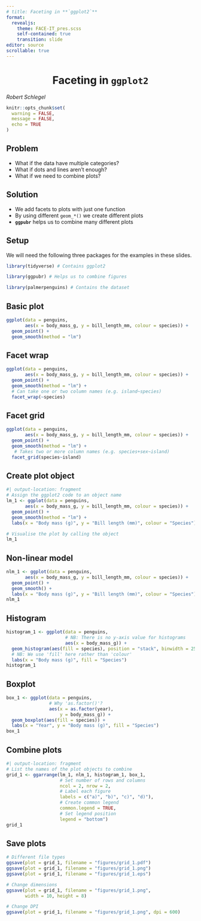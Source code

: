 ```yaml
---
# title: Faceting in **`ggplot2`**
format:
  revealjs:
    theme: FACE-IT_pres.scss
    self-contained: true
    transition: slide
editor: source
scrollable: true
---
```


# Faceting in **`ggplot2`** {background-color="#008980" style="text-align: center"}

*Robert Schlegel*

```r
knitr::opts_chunk$set(
  warning = FALSE, 
  message = FALSE,
  echo = TRUE
)
```

## Problem

* What if the data have multiple categories?
* What if dots and lines aren't enough?
* What if we need to combine plots?

## Solution

* We add facets to plots with just one function
* By using different `geom_*()` we create different plots
* **`ggpubr`** helps us to combine many different plots

## Setup

We will need the following three packages for the examples in these slides.

```r
library(tidyverse) # Contains ggplot2

library(ggpubr) # Helps us to combine figures

library(palmerpenguins) # Contains the dataset
```

## Basic plot {auto-animate=true}

```r
ggplot(data = penguins,
       aes(x = body_mass_g, y = bill_length_mm, colour = species)) +
  geom_point() +
  geom_smooth(method = "lm")
```

## Facet wrap {auto-animate=true}

```r
ggplot(data = penguins,
       aes(x = body_mass_g, y = bill_length_mm, colour = species)) +
  geom_point() +
  geom_smooth(method = "lm") +
  # Can take one or two column names (e.g. island~species)
  facet_wrap(~species)
```

## Facet grid {auto-animate=true}

```r
ggplot(data = penguins,
       aes(x = body_mass_g, y = bill_length_mm, colour = species)) +
  geom_point() +
  geom_smooth(method = "lm") +
   # Takes two or more column names (e.g. species+sex~island)
  facet_grid(species~island)
```

## Create plot object {auto-animate=true}

```r
#| output-location: fragment
# Assign the ggplot2 code to an object name
lm_1 <- ggplot(data = penguins,
       aes(x = body_mass_g, y = bill_length_mm, colour = species)) +
  geom_point() +
  geom_smooth(method = "lm") +
  labs(x = "Body mass (g)", y = "Bill length (mm)", colour = "Species")

# Visualise the plot by calling the object
lm_1
```

## Non-linear model

```r
nlm_1 <- ggplot(data = penguins,
       aes(x = body_mass_g, y = bill_length_mm, colour = species)) +
  geom_point() +
  geom_smooth() +
  labs(x = "Body mass (g)", y = "Bill length (mm)", colour = "Species")
nlm_1
```

## Histogram

```r
histogram_1 <- ggplot(data = penguins, 
                      # NB: There is no y-axis value for histograms
                      aes(x = body_mass_g)) + 
  geom_histogram(aes(fill = species), position = "stack", binwidth = 250) +
  # NB: We use 'fill' here rather than 'colour'
  labs(x = "Body mass (g)", fill = "Species")
histogram_1
```

## Boxplot

```r
box_1 <- ggplot(data = penguins, 
                # Why 'as.factor()'?
                aes(x = as.factor(year),
                    y = body_mass_g)) + 
  geom_boxplot(aes(fill = species)) +
  labs(x = "Year", y = "Body mass (g)", fill = "Species") 
box_1
```

## Combine plots

```r
#| output-location: fragment
# List the names of the plot objects to combine 
grid_1 <- ggarrange(lm_1, nlm_1, histogram_1, box_1,
                    # Set number of rows and columns
                    ncol = 2, nrow = 2,
                    # Label each figure
                    labels = c("a)", "b)", "c)", "d)"),
                    # Create common legend
                    common.legend = TRUE,
                    # Set legend position
                    legend = "bottom")
grid_1
```

## Save plots

```r
# Different file types
ggsave(plot = grid_1, filename = "figures/grid_1.pdf")
ggsave(plot = grid_1, filename = "figures/grid_1.png")
ggsave(plot = grid_1, filename = "figures/grid_1.eps")

# Change dimensions
ggsave(plot = grid_1, filename = "figures/grid_1.png", 
       width = 10, height = 8)

# Change DPI
ggsave(plot = grid_1, filename = "figures/grid_1.png", dpi = 600)
```

